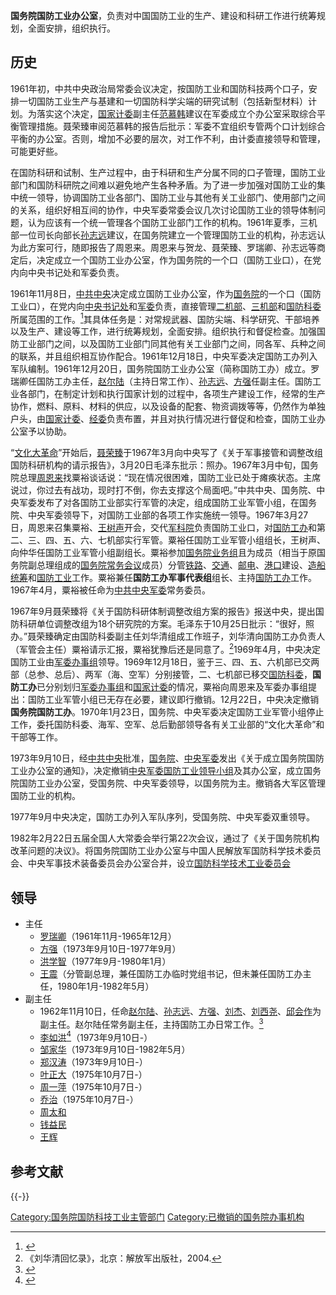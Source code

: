 {{Pathnav|中华人民共和国国务院|国务院组成部门}}

'''国务院国防工业办公室'''，负责对中国国防工业的生产、建设和科研工作进行统筹规划，全面安排，组织执行。

==历史==
1961年初，中共中央政治局常委会议决定，按国防工业和国防科技两个口子，安排一切国防工业生产与基建和一切国防科学尖端的研究试制（包括新型材料）计划。为落实这个决定，[[国家计委|国家计委]]副主任[[范慕韩|范慕韩]]建议在军委成立个办公室采取综合平衡管理措施。聂荣臻审阅范慕韩的报告后批示：军委不宜组织专管两个口计划综合平衡的办公室。否则，增加不必要的层次，对工作不利，由计委直接领导和管理，可能更好些。

在国防科研和试制、生产过程中，由于科研和生产分属不同的口子管理，国防工业部门和国防科研院之间难以避免地产生各种矛盾。为了进一步加强对国防工业的集中统一领导，协调国防工业各部门、国防工业与其他有关工业部门、使用部门之间的关系，组织好相互间的协作，中央军委常委会议几次讨论国防工业的领导体制问题，认为应该有一个统一管理各个国防工业部门工作的机构。1961年夏季，三机部一位司长向部长[[孙志远|孙志远]]建议，在国务院建立一个管理国防工业的机构，孙志远认为此方案可行，随即报告了周恩来。周恩来与贺龙、聂荣臻、罗瑞卿、孙志远等商定后，决定成立一个国防工业办公室，作为国务院的一个口（国防工业口），在党内向中央书记处和军委负责。 

1961年11月8日，[[中共中央|中共中央]]决定成立国防工业办公室，作为[[中国国务院|国务院]]的一个口（国防工业口），在党内向[[中央书记处|中央书记处]]和[[军委|军委]]负责，直接管理[[二机部|二机部]]、[[中华人民共和国第三机械工业部_(1960–1963)|三机部]]和[[国防科委|国防科委]]所属范围的工作。<ref>{{Cite web |url=http://cpc.people.com.cn/GB/64184/64186/66668/4493460.html |title=“中共中央关于成立国防工业办公室的决定”，《建国以来重要文献选编第十四册》 |accessdate=2014-09-26 |archive-date=2016-03-04 |archive-url=https://web.archive.org/web/20160304204627/http://cpc.people.com.cn/GB/64184/64186/66668/4493460.html |dead-url=no }}</ref>其具体任务是：对常规武器、国防尖端、科学研究、干部培养以及生产、建设等工作，进行统筹规划，全面安排。组织执行和督促检查。加强国防工业部门之间，以及国防工业部门同其他有关工业部门之间，同各军、兵种之间的联系，并且组织相互协作配合。1961年12月18日，中央军委决定国防工办列入军队编制。1961年12月20日，国务院国防工业办公室（简称国防工办）成立。罗瑞卿任国防工办主任，[[赵尔陆|赵尔陆]]（主持日常工作）、[[孙志远|孙志远]]、[[方强|方强]]任副主任。国防工业各部门，在制定计划和执行国家计划的过程中，各项生产建设工作，经常的生产协作，燃料、原料、材料的供应，以及设备的配套、物资调拨等等，仍然作为单独户头，由[[国家计委|国家计委]]、[[国家经委|经委]]负责布置，并且对执行情况进行督促和检查，国防工业办公室予以协助。

“[[文化大革命|文化大革命]]”开始后，[[聂荣臻|聂荣臻]]于1967年3月向中央写了《关于军事接管和调整改组国防科研机构的请示报告》，3月20日毛泽东批示：照办。1967年3月中旬，国务院总理[[周恩来|周恩来]]找粟裕谈话说：“现在情况很困难，国防工业已处于瘫痪状态。主席说过，你过去有战功，现时打不倒，你去支撑这个局面吧。”中共中央、国务院、中央军委发布了对各国防工业部实行军管的决定，组成国防工业军管小组，在国务院、中央军委领导下，对国防工业部的各项工作实施统一领导。1967年3月27日，周恩来召集粟裕、[[王树声|王树声]]开会，交代[[军科院|军科院]]负责国防工业口，对[[国防工办|国防工办]]和第二、三、四、五、六、七机部实行军管。粟裕任国防工业军管小组组长，王树声、向仲华任国防工业军管小组副组长。粟裕参加[[国务院业务组|国务院业务组]]且为成员（相当于原国务院副总理组成的[[国务院常务会议|国务院常务会议]]成员）分管[[铁路|铁路]]、[[交通|交通]]、[[邮电|邮电]]、[[港口|港口]]建设、[[造船统筹|造船统筹]]和[[国防工业|国防工业]]工作。粟裕兼任'''国防工办军事代表组'''组长、主持[[国防工办|国防工办]]工作。1967年4月，粟裕被任命为[[中共中央军委|中共中央军委]]常务委员{{r|bull|page=659}}。

1967年9月聂荣臻将《关于国防科研体制调整改组方案的报告》报送中央，提出国防科研单位调整改组为18个研究院的方案。毛泽东于10月25日批示：“很好，照办。”聂荣臻确定由国防科委副主任刘华清组成工作班子，刘华清向国防工办负责人（军管会主任）粟裕请示汇报，粟裕犹豫后还是同意了。<ref>《刘华清回忆录》，北京：解放军出版社，2004.</ref>1969年4月，中央决定国防工业由[[军委办事组|军委办事组]]领导。1969年12月18日，鉴于三、四、五、六机部已交两部（总参、总后）、两军（海、空军）分别接管，二、七机部已移交[[国防科委|国防科委]]，'''国防工办'''已分别划归[[军委办事组|军委办事组]]和[[国家计委|国家计委]]的情况，粟裕向周恩来及军委办事组提出：国防工业军管小组已无存在必要，建议即行撤销。12月22日，中央决定撤销'''国务院国防工办'''。1970年1月23日，国务院、中央军委决定国防工业军管小组停止工作，委托国防科委、海军、空军、总后勤部领导各有关工业部的“文化大革命”和干部等工作。

1973年9月10日，经[[中共中央|中共中央]]批准，[[中华人民共和国国务院|国务院]]、[[中央军委|中央军委]]发出《关于成立国务院国防工业办公室的通知》，决定撤销[[中央军委国防工业领导小组|中央军委国防工业领导小组]]及其办公室，成立国务院国防工业办公室，受国务院、中央军委领导，以国务院为主。撤销各大军区管理国防工业的机构。

1977年9月中央决定，国防工办列入军队序列，受国务院、中央军委双重领导。

1982年2月22日五届全国人大常委会举行第22次会议，通过了《关于国务院机构改革问题的决议》。将国务院国防工业办公室与中国人民解放军国防科学技术委员会、中央军事技术装备委员会办公室合并，设立[[国防科学技术工业委员会|国防科学技术工业委员会]]

==领导==
*主任
**[[罗瑞卿|罗瑞卿]]（1961年11月-1965年12月）
**[[方强|方强]]（1973年9月10日-1977年9月）
**[[洪学智|洪学智]]（1977年9月-1980年1月）
**[[王震|王震]]（分管副总理，兼任国防工办临时党组书记，但未兼任国防工办主任，1980年1月-1982年5月）
*副主任
**1962年11月10日，任命[[赵尔陆|赵尔陆]]、[[孙志远|孙志远]]、[[方强|方强]]、[[刘杰_(1915年)|刘杰]]、[[刘西尧|刘西尧]]、[[邱会作|邱会作]]为副主任。赵尔陆任常务副主任，主持国防工办日常工作。<ref>{{Cite web |url=http://dangshi.people.com.cn/GB/170835/177440/177441/11280465.html |title=“共和国国防工业第一任部长——赵尔陆上将”，《党史纵横》2005年第2期 |accessdate=2014-09-26 |archive-date=2016-03-04 |archive-url=https://web.archive.org/web/20160304091113/http://dangshi.people.com.cn/GB/170835/177440/177441/11280465.html |dead-url=no }}</ref>
**[[李如洪|李如洪]]<ref>{{Cite web |url=http://mil.news.sina.com.cn/2006-06-05/1702375129.html |title=新华网：国务院原国防工业办公室副主任李如洪将军逝世 |accessdate=2014-09-26 |archive-date=2016-03-04 |archive-url=https://web.archive.org/web/20160304084528/http://mil.news.sina.com.cn/2006-06-05/1702375129.html |dead-url=no }}</ref>（1973年9月10日-）
**[[邹家华|邹家华]]（1973年9月10日-1982年5月）
**[[郑汉涛|郑汉涛]]（1973年9月10日-）
**[[叶正大|叶正大]]（1975年10月7日-）
**[[周一萍|周一萍]]（1975年10月7日-）
**[[乔治|乔治]]（1975年10月7日-）
**[[周太和|周太和]]
**[[钱益民|钱益民]]
**[[王辉|王辉]]

== 参考文献 ==
{{Reflist|30em}}

{{-}}
{{国务院/3|办}}
{{国务院/4|办}}
{{国务院/5|办}}

[[Category:国务院国防科技工业主管部门|Category:国务院国防科技工业主管部门]]
[[Category:已撤销的国务院办事机构|Category:已撤销的国务院办事机构]]